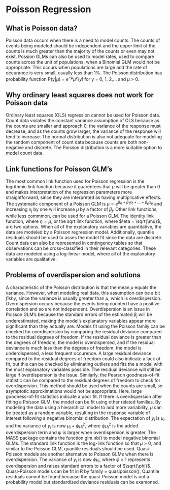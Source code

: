 # Poisson Regression

## What is Poisson data?

Poisson data occurs when there is a need to model counts. The counts of events being modeled should be independent and the upper limit of the counts is much greater than the majority of the counts or even may not exist. Possion GLMs can also be used to model rates, used to compare counts across the unit of populations, when a Binomial GLM would not be appropriate. This occurs when populations are large and the rate of occurance is very small, usually less than 1%. The Poisson distribution has probability function P(y|$\mu$) = $e^{-\mu}\mu^y/y!$ for y = 0, 1, 2,... and $\mu$ > 0.

## Why ordinary least squares does not work for Poisson data

Ordinary least squares (OLS) regression cannot be used for Poisson data. Count data violates the constant variance assumption of OLS because as the counts are smaller and approach 0, the variance of the response must decrease, and as the counts grow larger, the variance of the response will tend to increase. The normal distribution is also not adequate for modeling the random component of count data because counts are both non-negative and discrete. The Poisson distribution is a more suitable option to model count data.

## Link functions for Poisson GLM's

The most common link function used for Poisson regression is the logrithmic link function because it guarentees that $\mu$ will be greater than 0 and makes interpretation of the regression parameters more straightforward, since they are interpreted as having multiplicative effects. The systematic component of a Poisson GLM is $\mu = e^{\beta_0 + \beta_1x_1 + ... + \beta_px_p}$ and increasing $x_j$ by one will increase $\mu$ by a factor of $\beta_j$. Other link functions, while less commmon, can be used for a Poisson GLM. The identity link function, where $\eta = \mu$, or the sqrt link function, where $\eta = \sqrt{\mu}$, are two options. When all of the explanatory variables are quantitative, the data are modeled by a Poisson regression model. Additionally, quantile residuals should be used to asses the model fit since the data are discrete. Count data can also be represented in contingency tables so that observations can be cross-classified in their relevant categories. These data are modeled using a log-linear model, where all of the explanatory variables are qualitative.

## Problems of overdispersion and solutions

A characteristic of the Poisson distribution is that the mean $\mu$ equals the variance. However, when modeling real data, this assumption can be a bit ${fishy}$, since the variance is usually greater than $\mu$, which is overdispersion. Overdispersion occurs because the events being counted have a positive correlation and so are not independent. Overdispersion is an issue in Poisson GLM's because the standard errors of the estimated $\beta_j$ will be underestimated, making the model's explanatory variables appear more significant than they actually are. Models fit using the Poisson family can be checked for overdispersion by comparing the residual deviance compared to the residual degrees of freedom. If the residual deviance is greater than the degrees of freedom, the model is overdispersed, and if the residual deviance is much less than the degrees of freedom, the model is underdispersed, a less frequent occurence. A large residual deviance compared to the residual degrees of freedom could also indicate a lack of fit, but this can be checked by eliminating outliers and fits the a model with the most explanatory variables possible. The residual deviance will still be large if overdispersion is the issue. Similarly, the Pearson goodness-of-fit statistic can be compared to the residual degrees of freedom to check for overdispersion. This method should be used when the counts are small, so asymptotic approximations would not be appropriate. Here, large goodness-of-fit statistics indicate a poor fit. If there is overdispersion after fitting a Poisson GLM, the model can be fit using other related families. By modeling the data using a hierarchical model to add more variability, $\mu$ can be treated as a random variable, resulting in the response variable of interest following a negative binomial distribution. The expectation of $y_i$ is $\mu_i$ and the variance of $y_i$ is now $\mu_i + \psi\mu_i^2$, where $\psi\mu_i^2$ is the added overdispersion term and $\psi$ is larger when overdispersion is greater. The MASS package contains the function glm.nb() to model negative binomial GLMs. The standard link function is the log-link function so that $\mu$ > 0, and similar to the Poisson GLM, quantile residuals should be used. Quasi-Poisson models are another alternative to Poisson GLMs when there is overdispersion. The variance of $y_i$ is now $\phi\mu_i$, where $\phi$ > 1 represents overdispersion and raises standard errors to a factor of $\sqrt{\phi}$. Quasi-Poisson models can be fit in R by family = quasipoisson(). Quantile residuals cannot be found because the quasi-Poisson model is not a probability model but standardized deviance residuals can be examoned.
